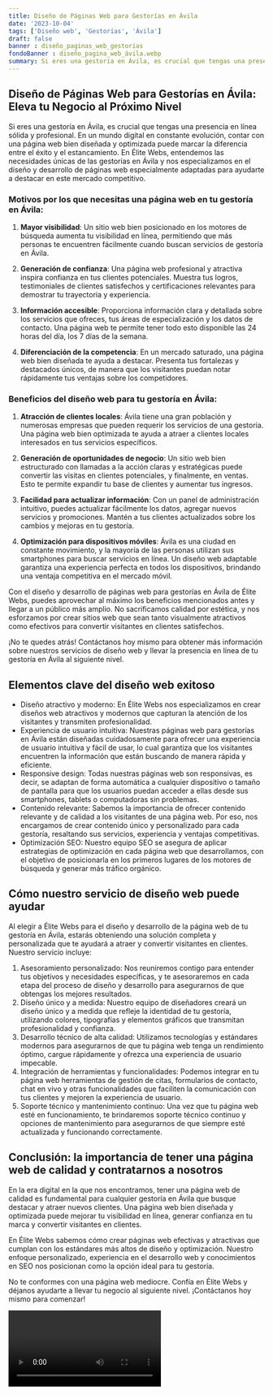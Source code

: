```yaml
---
title: Diseño de Páginas Web para Gestorías en Ávila
date: '2023-10-04'
tags: ['Diseño web', 'Gestorías', 'Ávila']
draft: false
banner : diseño_paginas_web_gestorías
fondoBanner : diseño_pagina_web_ávila.webp
summary: Si eres una gestoría en Ávila, es crucial que tengas una presencia en línea sólida y profesional. En un mundo digital en constante evolución, contar con una página web bien diseñada y optimizada puede marcar la diferencia entre el éxito y el estancamiento. En Élite Webs, entendemos las necesidades únicas de las gestorías en Ávila y nos especializamos en el diseño y desarrollo de páginas web especialmente adaptadas para ayudarte a destacar en este mercado competitivo.
---
```


## Diseño de Páginas Web para Gestorías en Ávila: Eleva tu Negocio al Próximo Nivel

Si eres una gestoría en Ávila, es crucial que tengas una presencia en línea sólida y profesional. En un mundo digital en constante evolución, contar con una página web bien diseñada y optimizada puede marcar la diferencia entre el éxito y el estancamiento. En Élite Webs, entendemos las necesidades únicas de las gestorías en Ávila y nos especializamos en el diseño y desarrollo de páginas web especialmente adaptadas para ayudarte a destacar en este mercado competitivo.

### Motivos por los que necesitas una página web en tu gestoría en Ávila:

1. **Mayor visibilidad**: Un sitio web bien posicionado en los motores de búsqueda aumenta tu visibilidad en línea, permitiendo que más personas te encuentren fácilmente cuando buscan servicios de gestoría en Ávila.

2. **Generación de confianza**: Una página web profesional y atractiva inspira confianza en tus clientes potenciales. Muestra tus logros, testimoniales de clientes satisfechos y certificaciones relevantes para demostrar tu trayectoria y experiencia.

3. **Información accesible**: Proporciona información clara y detallada sobre los servicios que ofreces, tus áreas de especialización y los datos de contacto. Una página web te permite tener todo esto disponible las 24 horas del día, los 7 días de la semana.

4. **Diferenciación de la competencia**: En un mercado saturado, una página web bien diseñada te ayuda a destacar. Presenta tus fortalezas y destacados únicos, de manera que los visitantes puedan notar rápidamente tus ventajas sobre los competidores.

### Beneficios del diseño web para tu gestoría en Ávila:

1. **Atracción de clientes locales**: Ávila tiene una gran población y numerosas empresas que pueden requerir los servicios de una gestoría. Una página web bien optimizada te ayuda a atraer a clientes locales interesados en tus servicios específicos.

2. **Generación de oportunidades de negocio**: Un sitio web bien estructurado con llamadas a la acción claras y estratégicas puede convertir las visitas en clientes potenciales, y finalmente, en ventas. Esto te permite expandir tu base de clientes y aumentar tus ingresos.

3. **Facilidad para actualizar información**: Con un panel de administración intuitivo, puedes actualizar fácilmente los datos, agregar nuevos servicios y promociones. Mantén a tus clientes actualizados sobre los cambios y mejoras en tu gestoría.

4. **Optimización para dispositivos móviles**: Ávila es una ciudad en constante movimiento, y la mayoría de las personas utilizan sus smartphones para buscar servicios en línea. Un diseño web adaptable garantiza una experiencia perfecta en todos los dispositivos, brindando una ventaja competitiva en el mercado móvil.

Con el diseño y desarrollo de páginas web para gestorías en Ávila de Élite Webs, puedes aprovechar al máximo los beneficios mencionados antes y llegar a un público más amplio. No sacrificamos calidad por estética, y nos esforzamos por crear sitios web que sean tanto visualmente atractivos como efectivos para convertir visitantes en clientes satisfechos.

¡No te quedes atrás! Contáctanos hoy mismo para obtener más información sobre nuestros servicios de diseño web y llevar la presencia en línea de tu gestoría en Ávila al siguiente nivel.

<GifSeo />

<Cta />

## Elementos clave del diseño web exitoso

- Diseño atractivo y moderno: En Élite Webs nos especializamos en crear diseños web atractivos y modernos que capturan la atención de los visitantes y transmiten profesionalidad.
- Experiencia de usuario intuitiva: Nuestras páginas web para gestorías en Ávila están diseñadas cuidadosamente para ofrecer una experiencia de usuario intuitiva y fácil de usar, lo cual garantiza que los visitantes encuentren la información que están buscando de manera rápida y eficiente.
- Responsive design: Todas nuestras páginas web son responsivas, es decir, se adaptan de forma automática a cualquier dispositivo o tamaño de pantalla para que los usuarios puedan acceder a ellas desde sus smartphones, tablets o computadoras sin problemas.
- Contenido relevante: Sabemos la importancia de ofrecer contenido relevante y de calidad a los visitantes de una página web. Por eso, nos encargamos de crear contenido único y personalizado para cada gestoría, resaltando sus servicios, experiencia y ventajas competitivas.
- Optimización SEO: Nuestro equipo SEO se asegura de aplicar estrategias de optimización en cada página web que desarrollamos, con el objetivo de posicionarla en los primeros lugares de los motores de búsqueda y generar más tráfico orgánico.

## Cómo nuestro servicio de diseño web puede ayudar

Al elegir a Élite Webs para el diseño y desarrollo de la página web de tu gestoría en Ávila, estarás obteniendo una solución completa y personalizada que te ayudará a atraer y convertir visitantes en clientes. Nuestro servicio incluye:

1. Asesoramiento personalizado: Nos reuniremos contigo para entender tus objetivos y necesidades específicas, y te asesoraremos en cada etapa del proceso de diseño y desarrollo para asegurarnos de que obtengas los mejores resultados.
2. Diseño único y a medida: Nuestro equipo de diseñadores creará un diseño único y a medida que refleje la identidad de tu gestoría, utilizando colores, tipografías y elementos gráficos que transmitan profesionalidad y confianza.
3. Desarrollo técnico de alta calidad: Utilizamos tecnologías y estándares modernos para asegurarnos de que tu página web tenga un rendimiento óptimo, cargue rápidamente y ofrezca una experiencia de usuario impecable.
4. Integración de herramientas y funcionalidades: Podemos integrar en tu página web herramientas de gestión de citas, formularios de contacto, chat en vivo y otras funcionalidades que faciliten la comunicación con tus clientes y mejoren la experiencia de usuario.
5. Soporte técnico y mantenimiento continuo: Una vez que tu página web esté en funcionamiento, te brindaremos soporte técnico continuo y opciones de mantenimiento para asegurarnos de que siempre esté actualizada y funcionando correctamente.

## Conclusión: la importancia de tener una página web de calidad y contratarnos a nosotros

En la era digital en la que nos encontramos, tener una página web de calidad es fundamental para cualquier gestoría en Ávila que busque destacar y atraer nuevos clientes. Una página web bien diseñada y optimizada puede mejorar tu visibilidad en línea, generar confianza en tu marca y convertir visitantes en clientes.

En Élite Webs sabemos cómo crear páginas web efectivas y atractivas que cumplan con los estándares más altos de diseño y optimización. Nuestro enfoque personalizado, experiencia en el desarrollo web y conocimientos en SEO nos posicionan como la opción ideal para tu gestoría.

No te conformes con una página web mediocre. Confía en Élite Webs y déjanos ayudarte a llevar tu negocio al siguiente nivel. ¡Contáctanos hoy mismo para comenzar!

<Video />

<CtaBot job='Gestorías' city='Ávila'/>

<Gmaps query='Ávila+españa+maps' />